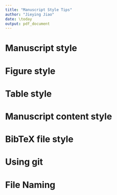 ```yaml
---
title: "Manuscript Style Tips"
author: "Jieying Jiao"
date: \today
output: pdf_document
---
```


# Manuscript style
\begin{enumerate}
\item Always spell check.
\item When revising the paper, answer how the comments are addressed, in blue.
      When the comments are solved, just delete that comments.
\item No space before a paragraph. Use two blank lines to separate paragraphs and
      no space in blank line.
\item Make line width below 80 characters.
\item Do not start a sentence with a symbol or a number.
\item No comma or long words in inline math mode.
\item Put a space before every left parenthesis.
\item Explain each symbol after equations/formulas starting with ``where'' so
      that readers fully understand them. Explanations for one equation/formula
      should be put in one single sentence. Never end a sentence with an
      undefined symbol. No blank line so that no new paragraph is started before
      or after math mode (Don't put formula alone as a paragraph).
\item Put captions for tables on the top while captions for figures on the bottom.
\item Use ``Table'', ``Figure'', ``Equation'' when citing them. Capitalize the
      first letter, and do not use abbreviations.
\item Use past tense to describe the data generation in simulation studies.
\item Figures/tables and other floaters are always positioned with ``tbp''.
      Never use ``h'' in floating table/figure.
\item Label equations, tables and figures which will be referenced and label 
      them use informative names. Don't label those which won't be referenced.
\item Label and cite each each section if needed. Never use the number to 
      represent a section, like ``Section two is about ...''
\item No space in object or identifier (file/project/variable/label) names.
\item Do not include words that have appeared in the title in keywords. 
\item Use ``citep'' when citing paper with parentheses. If the previous definition
      has a specific abbreviation, such as the Akaike Information Criterion,
      use ``citep[AIC;][akaike1973]''.
\item In math mode, use different sized parentheses for better view.
\item Define the distribution instead of distribution name only. For example, 
      for the gamma distribution, don't only define that G is shorthand of Gamma.
\item In math formulas, do not use ``$\times$'' for multiplication unless in a new line.
\item Put enough space in math formulas for better view in source.
\item No inline ``frac''.
\item Use a consistent labeling system, like sec, fig, tab, eq, alg, etc.
\item Do not define unnecessary symbols. Use reasonable and simple symbols. For instance, 
      do not use $a_1$ if you don't have an $a_2$, just $a$ is enough.
\item Use ``$\backslash$dd'' for differentiation operator. Define new command: 
      $\backslash$newcommand\{$\backslash$dd\}\{$\backslash$mathrm\{d\}\}.
      The same command can also be found in the ``physics'' package.
\item Cite the original paper instead of book for appropriate credit.
\item Close a sentence with a period, even in an equation.
\item Never start a sentence with ``And''.
\item Avoid starting a new line with a number. Use tilde in Tex source file to connect 
      text and number.
\item Cite equations using ``eqref'' instead of ``ref''.
\item Never use abbreviations, like ``don't''.
\item Delete extra empty rows.
\item Don't use bullet points in a paper. Rephrase and organize them into a paragraph.
\item No brackets in citing sections/tables/figures.
\item Don't break lines in inline math mode.
\item Use vector form if possible instead of summation.
\item When citing a formula/equation, don't use word ``Formula'' or ``Equation'', 
      just directly cite it using ``eqref''.
\item Use a different font for code, e.g., ``\textbackslash textsf''.
\item Learn how to use ``and'' when listing. Don't use ``$\$a, b\$$'', use 
      ``$\$a\$$ and $\$b\$$'' (no comma in inline math mode).
\item Use uppercase letter for random variables.
\item Any equation needs to be part of a sentence. Punctuation are needed.
\item Break long inline math expressions into multiple pieces.
\item No repeated package using in the preamble.
\item When you list items, the last item has an ``and''.
\item Keywords are alphabetical; no repetition of words in title.
\item Never colon a floater.
\end{enumerate}


# Figure style
\begin{enumerate}
\item Use pdf or eps for figure file. Do not use png file since it is not vector 
      graphics and will lose resolution when re-size.
\item For line plots with different groups, use different line pattern to
      distinguish them, not only color, so that readers can tell the difference
      when printing them out. Same for different dots on plots.
\item Do not use red and green for different in plots. Some people are 
      red-green blind.
\item Keep figure aspect ratio correct if the figure has realistic meaning.
      Like a basketball half court should be 50/47.
\item Remove extra margin in plot.
\item When change plot size in latex, keep the ratio fixed.
\item For plot files in Tex, name the files informatively.
\item Do not put the figures in an upper level directory. Should be in the 
      same directory or a sub-directory.
\end{enumerate}


# Table style
\begin{enumerate}
\item Do not change font size for tables. Change table layout to fit instead
      of re-sizing it. Try to avoid sideways table.
\item Use booktabs effectively. Never use ``hline'' in table. Use ``toprule'',
      ``midrule'', ``bottomrule''.
\item When display estimating results, put variable names in a table, instead of
      their coefficients.
\item Protect negative sign in the table.
\item Right adjust the numbers in tables.
\end{enumerate}

# Manuscript content style
\begin{enumerate}
\item In general, open the abstract with a background of the research problem.
\item One sentence about the findings from the real data analysis in abstract.
\item When introducing the model or method you use, directly start from the data 
      and then introduce the model, method.
\item When discussing results, set up a few bullet points on what you see in the 
      results. Then say them in a nice flow.
\item Show simulation settings in detail and clearly so that readers can
      reproduce your results. Always justify your simulation settings.
\item Put technical details in Appendix.
\item Use precise expression. Try to keep the language simple and clear.
\end{enumerate}

# BibTeX file style
\begin{enumerate}
\item Delete repeated entries.
\item Capitalize first letter of every words in title, except articles, 
      prepositions, or coordinating conjunctions like ``a'', ``in'', ``and''.
\item Always check the BibTeX information downloaded from website. There might 
      be wrong or incomplete information. Google scholar’s BibTeX needs to be 
      quality controlled.
\item Use informative label for each entry: ``Last name + First word in title + year''.
\item For books, use title style.
\item Protect capital letters using ``$\{\}$'', such as in ``Monte Carlo", ``Bayesian",
      and ``Dirichlet".
\item Bib entry keys should have a consistent naming convention in bib title, 
      anything after a colon should be capitalized.
\item Book needs to have publisher and address fields      .
\item For unpublished references, always check if they have been published 
      recently.
\item All references without page numbers or volume number should be checked.
\end{enumerate}

# Using git
\begin{enumerate}
\item Use git and keep it clean (only keep source file, do not keep generated 
      file, eg, .out, .log and generated pdf file).
\end{enumerate}

# File Naming
\begin{enumerate}
\item Name the file using a consistent style. The file name should be 
      informative, no space in it.
\item Usually a repo should have ``manuscript'', ``data'' and ``code'' files.
\end{enumerate}